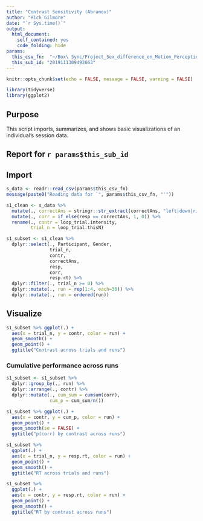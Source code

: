```yaml
---
title: "Contrast Sensitivity (Abramov)"
author: "Rick Gilmore"
date: "`r Sys.time()`"
output: 
  html_document:
    self_contained: yes
    code_folding: hide
params:
  this_csv_fn:  "~/Box\ Sync/Project_Sex_difference_on_Motion_Perception/data/contrast_sensitivity_task_data/2019111309492663_contrast_sensitivity_task.csv"
  this_sub_id: "2019111309492663"
---
```


```r
knitr::opts_chunk$set(echo = FALSE, message = FALSE, warning = FALSE)

library(tidyverse)
library(ggplot2)
```

## Purpose

This script imports, summarizes, and shows basic visualizations of an individual's session data.

## Report for `r params$this_sub_id`

## Import

```r
s_data <- readr::read_csv(params$this_csv_fn)
message(paste0("Reading data for `", params$this_csv_fn, "'"))
```

```r
s1_clean <- s_data %>%
  mutate(., correctAns = stringr::str_extract(correctAns, "left|down|right|up")) %>%
  mutate(., corr = if_else(resp == correctAns, 1, 0)) %>%
  rename(., contr = loop_trial.intensity,
         trial_n = loop_trial.thisN)

s1_subset <- s1_clean %>%
  dplyr::select(., Participant, Gender,
                trial_n,
                contr,
                correctAns,
                resp,
                corr,
                resp.rt) %>%
  dplyr::filter(., trial_n >= 0) %>%
  dplyr::mutate(., run = rep(1:4, each=30)) %>%
  dplyr::mutate(., run = ordered(run))
```

## Visualize

```r
s1_subset %>% ggplot(.) +
  aes(x = trial_n, y = contr, color = run) +
  geom_smooth() +
  geom_point() +
  ggtitle("Contrast across trials and runs")
```

### Cumulative performance across runs

```r
s1_subset <- s1_subset %>%
  dplyr::group_by(., run) %>%
  dplyr::arrange(., contr) %>%
  dplyr::mutate(., cum_sum = cumsum(corr),
                cum_p = cum_sum/n())

s1_subset %>% ggplot(.) +
  aes(x = contr, y = cum_p, color = run) +
  geom_point() +
  geom_smooth(se = FALSE) +
  ggtitle("p(corr) by contrast across runs")
```

```r
s1_subset %>%
  ggplot(.) +
  aes(x = trial_n, y = resp.rt, color = run) +
  geom_point() +
  geom_smooth() +
  ggtitle("RT across trials and runs")
```

```r
s1_subset %>%
  ggplot(.) +
  aes(x = contr, y = resp.rt, color = run) +
  geom_point() +
  geom_smooth() +
  ggtitle("RT by contrast across runs")
```

